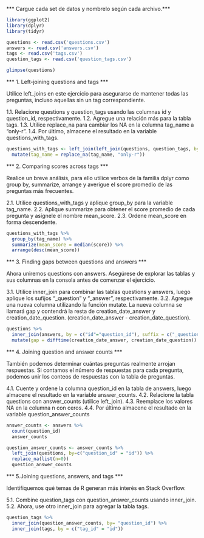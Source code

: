 *** Cargue cada set de datos y nombrelo según cada archivo.***

```{r}
library(ggplot2)
library(dplyr)
library(tidyr)

questions <- read.csv('questions.csv')
answers <- read.csv('answers.csv')
tags <- read.csv('tags.csv')
question_tags <- read.csv('question_tags.csv')

glimpse(questions)

```

*** 1. Left-joining questions and tags ***

Utilice left_joins en este ejercicio para asegurarse de mantener todas las preguntas, incluso aquellas sin un tag correspondiente.

1.1. Relacione questions y question_tags usando las columnas id y question_id, respectivamente.
1.2. Agregue una relación más para la tabla tags.
1.3. Utilice replace_na para cambiar los NA en la columna tag_name a "only-r".
1.4. Por último, almacene el resultado en la variable questions_with_tags.

```{r}
questions_with_tags <- left_join(left_join(questions, question_tags, by = c("id" = "question_id")), tags, by = "id") %>% 
  mutate(tag_name = replace_na(tag_name, "only-r"))
```

*** 2. Comparing scores across tags ***

Realice un breve análisis, para ello utilice verbos de la familia dplyr como group by, summarize, arrange y averigue el score promedio de las preguntas más frecuentes.

2.1. Utilice questions_with_tags y aplique group_by para la variable tag_name.
2.2. Aplique summarize para obtener el score promedio de cada pregunta y asígnele el nombre mean_score.
2.3. Ordene mean_score en forma descendente.

```{r}

questions_with_tags %>%
  group_by(tag_name) %>%
  summarize(mean_score = median(score)) %>%
  arrange(desc(mean_score))

```

*** 3. Finding gaps between questions and answers ***

Ahora uniremos questions con answers. Asegúrese de explorar las tablas y sus columnas en la
consola antes de comenzar el ejercicio.

3.1. Utilice inner_join para combinar las tablas questions y answers, luego aplique los sufijos "_question" y "_answer", respectivamente.
3.2. Agregue una nueva columna utilizando la función mutate. La nueva columna se llamará gap y contendrá la resta de creation_date_answer y creation_date_question. (creation_date_answer - creation_date_question).

```{r}

questions %>%
  inner_join(answers, by = c("id"="question_id"), suffix = c("_question", "_answer")) %>%
  mutate(gap = difftime(creation_date_answer, creation_date_question))

```


*** 4. Joining question and answer counts ***

También podemos determinar cuántas preguntas realmente arrojan respuestas. Si contamos el número de respuestas para cada pregunta, podemos unir los conteos de respuestas con la tabla de preguntas.

4.1. Cuente y ordene la columna question_id en la tabla de answers, luego almacene el
resultado en la variable answer_counts.
4.2. Relacione la tabla questions con answer_counts (utilice left_join).
4.3. Reemplace los valores NA en la columna n con ceros.
4.4. Por último almacene el resultado en la variable question_answer_counts

```{r}
answer_counts <- answers %>% 
  count(question_id)
  answer_counts

question_answer_counts <- answer_counts %>%
  left_join(questions, by=c("question_id" = "id")) %>%
  replace_na(list(n=0))
  question_answer_counts


```

*** 5.Joining questions, answers, and tags ***

Identifiquemos qué temas de R generan más interés en Stack Overflow.

5.1. Combine question_tags con question_answer_counts usando inner_join.
5.2. Ahora, use otro inner_join para agregar la tabla tags.

```{r}

question_tags %>%
  inner_join(question_answer_counts, by= "question_id") %>%
  inner_join(tags, by = c("tag_id" = "id"))

```

